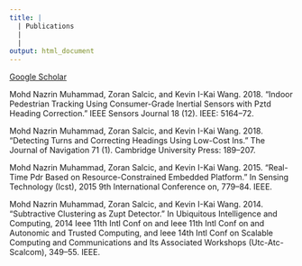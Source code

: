 ```yaml
---
title: |
  | Publications
  |  
  |  
output: html_document
---
```


[Google Scholar](https://scholar.google.com/citations?user=ty4knJwAAAAJ&hl=en)

Mohd Nazrin Muhammad, Zoran Salcic, and Kevin I-Kai Wang. 2018. “Indoor Pedestrian Tracking Using Consumer-Grade Inertial Sensors with Pztd Heading Correction.” IEEE Sensors Journal 18 (12). IEEE: 5164–72.

Mohd Nazrin Muhammad, Zoran Salcic, and Kevin I-Kai Wang. 2018. “Detecting Turns and Correcting Headings Using Low-Cost Ins.” The Journal of Navigation 71 (1). Cambridge University Press: 189–207.

Mohd Nazrin Muhammad, Zoran Salcic, and Kevin I-Kai Wang. 2015. “Real-Time Pdr Based on Resource-Constrained Embedded Platform.” In Sensing Technology (Icst), 2015 9th International Conference on, 779–84. IEEE.

Mohd Nazrin Muhammad, Zoran Salcic, and Kevin I-Kai Wang. 2014. “Subtractive Clustering as Zupt Detector.” In Ubiquitous Intelligence and Computing, 2014 Ieee 11th Intl Conf on and Ieee 11th Intl Conf on and Autonomic and Trusted Computing, and Ieee 14th Intl Conf on Scalable Computing and Communications and Its Associated Workshops (Utc-Atc-Scalcom), 349–55. IEEE.

